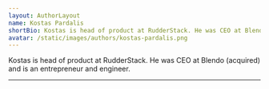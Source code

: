 ```yaml
---
layout: AuthorLayout
name: Kostas Pardalis
shortBio: Kostas is head of product at RudderStack. He was CEO at Blendo (acquired) and is an entrepreneur and engineer.
avatar: /static/images/authors/kostas-pardalis.png
---
```


Kostas is head of product at RudderStack. He was CEO at Blendo (acquired) and is an 
entrepreneur and engineer.

---
